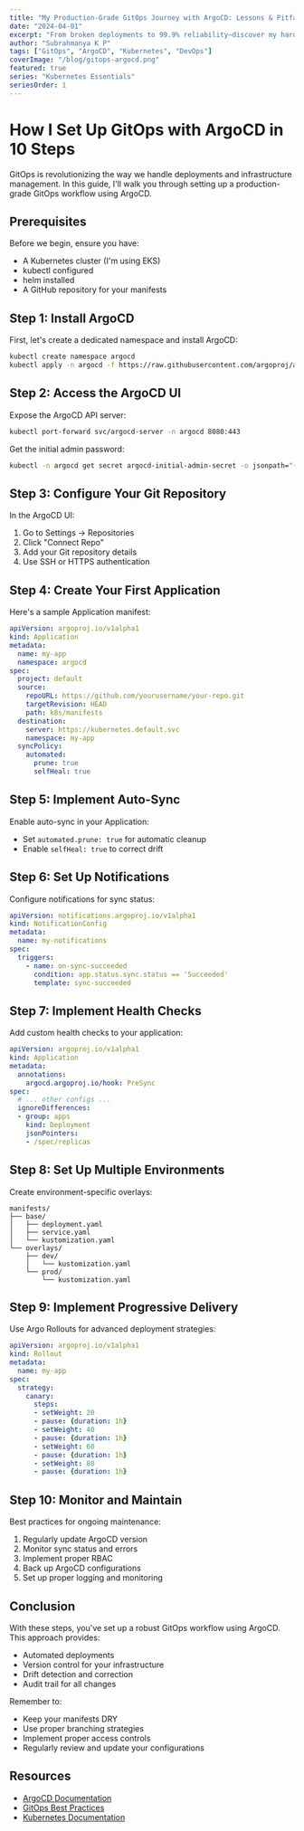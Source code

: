 ```yaml
---
title: "My Production-Grade GitOps Journey with ArgoCD: Lessons & Pitfalls"
date: "2024-04-01"
excerpt: "From broken deployments to 99.9% reliability—discover my hard-won lessons implementing GitOps with ArgoCD at scale. Learn the exact configurations that saved our team countless hours and prevented critical outages."
author: "Subrahmanya K P"
tags: ["GitOps", "ArgoCD", "Kubernetes", "DevOps"]
coverImage: "/blog/gitops-argocd.png"
featured: true
series: "Kubernetes Essentials"
seriesOrder: 1
---
```


# How I Set Up GitOps with ArgoCD in 10 Steps

GitOps is revolutionizing the way we handle deployments and infrastructure management. In this guide, I'll walk you through setting up a production-grade GitOps workflow using ArgoCD.

## Prerequisites

Before we begin, ensure you have:
- A Kubernetes cluster (I'm using EKS)
- kubectl configured
- helm installed
- A GitHub repository for your manifests

## Step 1: Install ArgoCD

First, let's create a dedicated namespace and install ArgoCD:

```bash
kubectl create namespace argocd
kubectl apply -n argocd -f https://raw.githubusercontent.com/argoproj/argo-cd/stable/manifests/install.yaml
```

## Step 2: Access the ArgoCD UI

Expose the ArgoCD API server:

```bash
kubectl port-forward svc/argocd-server -n argocd 8080:443
```

Get the initial admin password:

```bash
kubectl -n argocd get secret argocd-initial-admin-secret -o jsonpath="{.data.password}" | base64 -d
```

## Step 3: Configure Your Git Repository

In the ArgoCD UI:
1. Go to Settings → Repositories
2. Click "Connect Repo"
3. Add your Git repository details
4. Use SSH or HTTPS authentication

## Step 4: Create Your First Application

Here's a sample Application manifest:

```yaml
apiVersion: argoproj.io/v1alpha1
kind: Application
metadata:
  name: my-app
  namespace: argocd
spec:
  project: default
  source:
    repoURL: https://github.com/yourusername/your-repo.git
    targetRevision: HEAD
    path: k8s/manifests
  destination:
    server: https://kubernetes.default.svc
    namespace: my-app
  syncPolicy:
    automated:
      prune: true
      selfHeal: true
```

## Step 5: Implement Auto-Sync

Enable auto-sync in your Application:
- Set `automated.prune: true` for automatic cleanup
- Enable `selfHeal: true` to correct drift

## Step 6: Set Up Notifications

Configure notifications for sync status:

```yaml
apiVersion: notifications.argoproj.io/v1alpha1
kind: NotificationConfig
metadata:
  name: my-notifications
spec:
  triggers:
    - name: on-sync-succeeded
      condition: app.status.sync.status == 'Succeeded'
      template: sync-succeeded
```

## Step 7: Implement Health Checks

Add custom health checks to your application:

```yaml
apiVersion: argoproj.io/v1alpha1
kind: Application
metadata:
  annotations:
    argocd.argoproj.io/hook: PreSync
spec:
  # ... other configs ...
  ignoreDifferences:
  - group: apps
    kind: Deployment
    jsonPointers:
    - /spec/replicas
```

## Step 8: Set Up Multiple Environments

Create environment-specific overlays:
```
manifests/
├── base/
│   ├── deployment.yaml
│   ├── service.yaml
│   └── kustomization.yaml
└── overlays/
    ├── dev/
    │   └── kustomization.yaml
    └── prod/
        └── kustomization.yaml
```

## Step 9: Implement Progressive Delivery

Use Argo Rollouts for advanced deployment strategies:

```yaml
apiVersion: argoproj.io/v1alpha1
kind: Rollout
metadata:
  name: my-app
spec:
  strategy:
    canary:
      steps:
      - setWeight: 20
      - pause: {duration: 1h}
      - setWeight: 40
      - pause: {duration: 1h}
      - setWeight: 60
      - pause: {duration: 1h}
      - setWeight: 80
      - pause: {duration: 1h}
```

## Step 10: Monitor and Maintain

Best practices for ongoing maintenance:
1. Regularly update ArgoCD version
2. Monitor sync status and errors
3. Implement proper RBAC
4. Back up ArgoCD configurations
5. Set up proper logging and monitoring

## Conclusion

With these steps, you've set up a robust GitOps workflow using ArgoCD. This approach provides:
- Automated deployments
- Version control for your infrastructure
- Drift detection and correction
- Audit trail for all changes

Remember to:
- Keep your manifests DRY
- Use proper branching strategies
- Implement proper access controls
- Regularly review and update your configurations

## Resources

- [ArgoCD Documentation](https://argo-cd.readthedocs.io/)
- [GitOps Best Practices](https://www.gitops.tech/)
- [Kubernetes Documentation](https://kubernetes.io/docs/) 